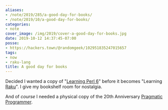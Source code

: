 ```yaml
---
aliases:
- /note/2019/285/a-good-day-for-books/
- /note/2019/10/a-good-day-for-books/
categories:
- note
cover_image: /img/2019/cover-a-good-day-for-books.jpg
date: 2019-10-12 14:37:45-07:00
posse:
- https://hackers.town/@randomgeek/102951835247015657
tags:
- now
- raku-lang
title: A good day for books
---
```


Decided I wanted a copy of "[Learning Perl 6][]" before it becomes "Learning [Raku][]".
I give my bookshelf room for nostalgia.

[Learning Perl 6]: https://www.learningperl6.com/
[Raku]: http://blogs.perl.org/users/ovid/2019/10/larry-has-approved-renaming-perl-6-to-raku.html

And of *course* I needed a physical copy of the 20th Anniversary [Pragmatic Programmer][].

[Pragmatic Programmer]: https://pragprog.com/book/tpp20/the-pragmatic-programmer-20th-anniversary-edition
